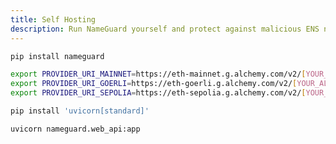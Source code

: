 ```yaml
---
title: Self Hosting
description: Run NameGuard yourself and protect against malicious ENS names.
---
```


<Steps>

<Step title="Install NameGuard">

```bash
pip install nameguard
```

</Step>

<Step title="Configure API keys">

```bash
export PROVIDER_URI_MAINNET=https://eth-mainnet.g.alchemy.com/v2/[YOUR_ALCHEMY_API_KEY]
export PROVIDER_URI_GOERLI=https://eth-goerli.g.alchemy.com/v2/[YOUR_ALCHEMY_API_KEY]
export PROVIDER_URI_SEPOLIA=https://eth-sepolia.g.alchemy.com/v2/[YOUR_ALCHEMY_API_KEY]
```

</Step>

<Step title="Install a server">

```bash
pip install 'uvicorn[standard]'
```

</Step>

<Step title="Start the web server">

```bash
uvicorn nameguard.web_api:app
```

</Step>

</Steps>
